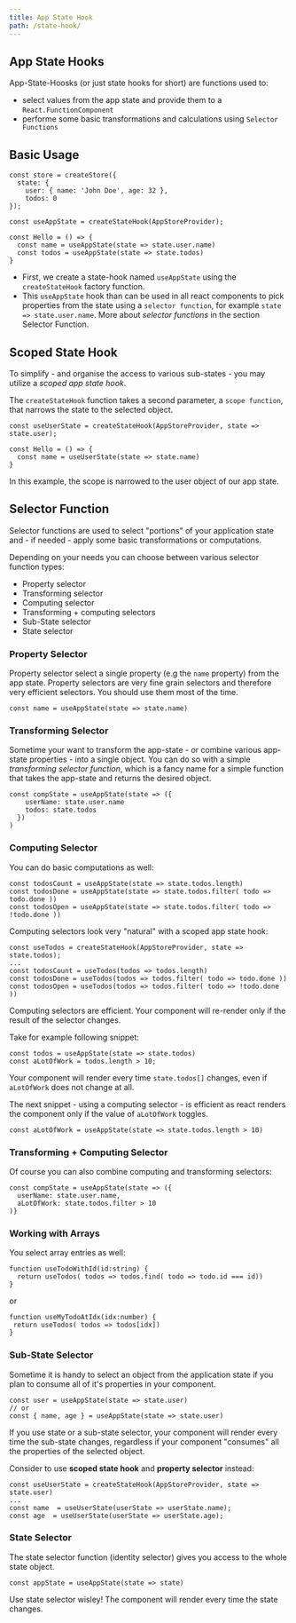 ```yaml
---
title: App State Hook
path: /state-hook/
---
```



## App State Hooks

App-State-Hoosks (or just state hooks for short) are functions used to:

- select values from the app state and provide them to a `React.FunctionComponent`
- performe some basic transformations and calculations using `Selector Functions`

## Basic Usage

```code lines=7,10,11 src=https://stackblitz.com/edit/react-rx-state-hello-selector-render?file=index.tsx
const store = createStore({
  state: {
    user: { name: 'John Doe', age: 32 },
    todos: 0
});

const useAppState = createStateHook(AppStoreProvider);

const Hello = () => {
  const name = useAppState(state => state.user.name)
  const todos = useAppState(state => state.todos)
}
```

- First, we create a state-hook named `useAppState` using the `createStateHook` factory function.
- This `useAppState` hook than can be used in all react components to pick properties from the state using a `selector function`, for example `state => state.user.name`. More about _selector functions_
  in the section Selector Function.

## Scoped State Hook

To simplify - and organise the access to various sub-states - you may utilize a _scoped app state hook_.

The `createStateHook` function takes a second parameter, a `scope function`, that narrows the state to the selected object.

```code src=https://stackblitz.com/edit/react-rx-state-hello-selector-render?file=index.tsx
const useUserState = createStateHook(AppStoreProvider, state => state.user);

const Hello = () => {
  const name = useUserState(state => state.name)
}
```

In this example, the scope is narrowed to the user object of our app state.

## Selector Function

Selector functions are used to select "portions" of your application state and - if needed - apply some basic transformations or computations.

Depending on your needs you can choose between various selector function types:

- Property selector
- Transforming selector
- Computing selector
- Transforming + computing selectors
- Sub-State selector
- State selector

### Property Selector

Property selector select a single property (e.g the `name` property) from the app state. Property selectors are very
fine grain selectors and therefore very efficient selectors. You should use them most of the time.

```code src=https://stackblitz.com/edit/react-rx-state-hello-selector-render?file=index.tsx
const name = useAppState(state => state.name)
```

### Transforming Selector

Sometime your want to transform the app-state - or combine various app-state properties - into a single object. You can do so with a simple
_transforming selector function_, which is a fancy name for a simple function that takes the app-state and returns the desired object.

```code src=https://stackblitz.com/edit/react-rx-state-hello-selector-render?file=index.tsx
const compState = useAppState(state => ({
    userName: state.user.name
    todos: state.todos
  })
)

```

### Computing Selector

You can do basic computations as well:

```code src=https://stackblitz.com/edit/react-rx-state-hello-selector-render?file=index.tsx
const todosCount = useAppState(state => state.todos.length)
const todosDone = useAppState(state => state.todos.filter( todo => todo.done ))
const todosOpen = useAppState(state => state.todos.filter( todo => !todo.done ))
```

Computing selectors look very "natural" with a scoped app state hook:

```code src=https://stackblitz.com/edit/react-rx-state-hello-selector-render?file=index.tsx
const useTodos = createStateHook(AppStoreProvider, state => state.todos);
...
const todosCount = useTodos(todos => todos.length)
const todosDone = useTodos(todos => todos.filter( todo => todo.done ))
const todosOpen = useTodos(todos => todos.filter( todo => !todo.done ))
```

<InfoPanel>
Computing selectors are efficient. Your component will re-render only if the
result of the selector changes.

Take for example following snippet:

```code variant=warn title="Not efficient" src=https://stackblitz.com/edit/react-rx-state-hello-selector-render?file=index.tsx
const todos = useAppState(state => state.todos)
const aLotOfWork = todos.length > 10;
```

Your component will render every time `state.todos[]` changes, even if `aLotOfWork` does not change at all.

The next snippet - using a computing selector - is efficient as react renders the component only if the value of `aLotOfWork` toggles.

```code variant=ok title="Better" src=https://stackblitz.com/edit/react-rx-state-hello-selector-render?file=index.tsx
const aLotOfWork = useAppState(state => state.todos.length > 10)
```

</InfoPanel>

### Transforming + Computing Selector

Of course you can also combine computing and transforming selectors:

```code src=https://stackblitz.com/edit/react-rx-state-hello-selector-render?file=index.tsx
const compState = useAppState(state => ({
  userName: state.user.name,
  aLotOfWork: state.todos.filter > 10
)}
```

### Working with Arrays

You select array entries as well:

```
function useTodoWithId(id:string) {
  return useTodos( todos => todos.find( todo => todo.id === id))
}
```

or

```
function useMyTodoAtIdx(idx:number) {
 return useTodos( todos => todos[idx])
}
```

### Sub-State Selector

Sometime it is handy to select an object from the application state if you plan to consume all of it's properties in your component.

```code src=https://stackblitz.com/edit/react-rx-state-hello-selector-render?file=index.tsx
const user = useAppState(state => state.user)
// or
const { name, age } = useAppState(state => state.user)
```

<InfoPanel>
  <p style={{margin:0}}>
  If you use state or a sub-state selector, your component will render every time the sub-state changes, 
  regardless if your component "consumes" all the properties of the selected object.
  </p>

<p>Consider to use <b>scoped state hook</b> and <b>property selector</b> instead:</p>

```code variant=ok title="Better" src=https://stackblitz.com/edit/react-rx-state-hello-selector-render?file=index.tsx
const useUserState = createStateHook(AppStoreProvider, state => state.user)
...
const name  = useUserState(userState => userState.name);
const age  = useUserState(userState => userState.age);
```

</InfoPanel>

### State Selector

The state selector function (identity selector) gives you access to the whole state object.

```code src=https://stackblitz.com/edit/react-rx-state-hello-selector-render?file=index.tsx
const appState = useAppState(state => state)
```

<WarningPanel>
  Use state selector wisley! The component will render every time the state
  changes.
</WarningPanel>
